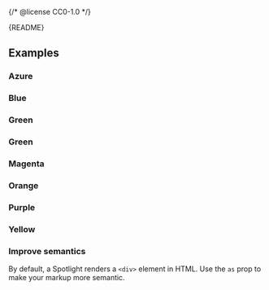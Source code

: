 {/* @license CC0-1.0 */}


<Meta of={SpotlightStories} />

<Markdown>{README}</Markdown>

<Primary />

<Controls />

## Examples

### Azure

<Canvas of={SpotlightStories.Azure} />

### Blue

<Canvas of={SpotlightStories.Blue} />

### Green

<Canvas of={SpotlightStories.Green} />

### Green

<Canvas of={SpotlightStories.Lime} />

### Magenta

<Canvas of={SpotlightStories.Magenta} />

### Orange

<Canvas of={SpotlightStories.Orange} />

### Purple

<Canvas of={SpotlightStories.Purple} />

### Yellow

<Canvas of={SpotlightStories.Yellow} />

### Improve semantics

By default, a Spotlight renders a `<div>` element in HTML.
Use the `as` prop to make your markup more semantic.

<Canvas of={SpotlightStories.ImproveSemantics} />
